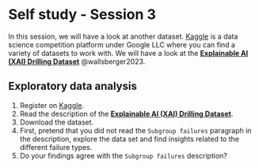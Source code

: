 # Self study - Session 3 {#sec-act1-selfstudy3}
In this session, we will have a look at another dataset.
[Kaggle](https://www.kaggle.com) is a data science competition platform under Google LLC where you can find a variety of datasets to work with.
We will have a look at the [**Explainable AI (XAI) Drilling Dataset**](https://www.kaggle.com/datasets/raphaelwallsberger/xai-drilling-dataset/) @{wallsberger2023}.

::: {.callout-caution appearance="simple" collapse="true" icon=false}
:::: {#exr-basics-mv-space}
## Exploratory data analysis
::::
1. Register on [Kaggle](https://www.kaggle.com).
1. Read the description of the [**Explainable AI (XAI) Drilling Dataset**](https://www.kaggle.com/datasets/raphaelwallsberger/xai-drilling-dataset/).
1. Download the dataset.
1. First, pretend that you did not read the `Subgroup failures` paragraph in the description, explore the data set and find insights related to the different failure types.
1. Do your findings agree with the `Subgroup failures` description? 
:::
